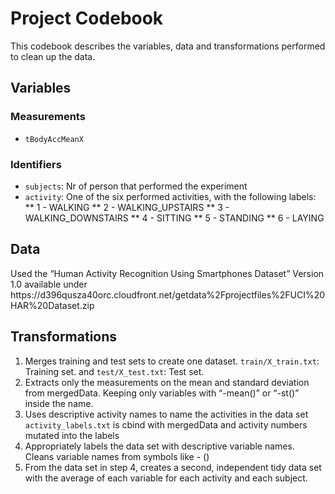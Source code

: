 # Project Codebook
This codebook describes the variables, data and transformations performed to clean up the data. 

## Variables
### Measurements
* `tBodyAccMeanX`

### Identifiers
* `subjects`: Nr of person that performed the experiment
* `activity`: One of the six performed activities, with the following labels:
** 1 - WALKING
** 2 - WALKING_UPSTAIRS
** 3 - WALKING_DOWNSTAIRS
** 4 - SITTING
** 5 - STANDING
** 6 - LAYING

## Data
Used the "Human Activity Recognition Using Smartphones Dataset" Version 1.0 available under https://d396qusza40orc.cloudfront.net/getdata%2Fprojectfiles%2FUCI%20HAR%20Dataset.zip

## Transformations
1. Merges training and test sets to create one dataset.
 `train/X_train.txt`: Training set. and `test/X_test.txt`: Test set.
2. Extracts only the measurements on the mean and standard deviation from mergedData.
 Keeping only variables with "-mean()" or "-st()" inside the name.
3. Uses descriptive activity names to name the activities in the data set
 `activity_labels.txt` is cbind with mergedData and activity numbers mutated into the labels
4. Appropriately labels the data set with descriptive variable names.
  Cleans variable names from symbols like - ()
5. From the data set in step 4, creates a second, independent tidy data set with the average of each variable for each activity and each subject.
